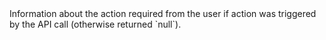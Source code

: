 
<ResponseField name="PendingUserAction" type="object" defaultOpen>
Information about the action required from the user if action was triggered by the API call (otherwise returned `null`). 
<Expandable title="properties">
<RedirectURL2Response />  
</Expandable>
</ResponseField>